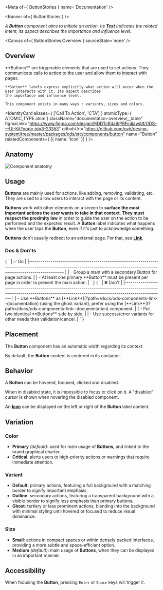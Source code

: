 
<Meta of={ ButtonStories } name='Documentation' />

<Banner of={ ButtonStories } />

_A **Button** component aims to initiate an action. Its [**Text**](?path=/docs/ods-components-text--documentation) indicates the related intent, its aspect describes the importance and influence level._

<Canvas of={ ButtonStories.Overview } sourceState='none' />

## Overview

<div className="documentation-overview">
  <div>
    **Buttons** are triggerable elements that are used to set actions. They communicate calls to action to the user and
    allow them to interact with pages.

    **Button** labels express explicitly what action will occur when the user interacts with it. Its aspect describes
    the importance and influence level.

    This component exists in many ways : variants, sizes and colors.
  </div>

  <IdentityCard aliases={ ['Call To Action', 'CTA'] }
                atomicType={ ATOMIC_TYPE.atom }
                className="documentation-overview__table"
                figmaLink="https://www.figma.com/design/9jDDTcR4a9jPRFcdjawAlf/ODS---UI-Kit?node-id=3-23353"
                githubUrl="https://github.com/ovh/design-system/tree/master/packages/ods/src/components/button"
                name="Button"
                relatedComponents={ [{ name: 'Icon' }] } />
</div>

## Anatomy

![Component anatomy](components/button/anatomy.png "Component anatomy")

## Usage

**Buttons** are mainly used for actions, like adding, removing, validating, etc.
They are used to allow users to interact with the page or its content.

**Buttons** work with other elements on a screen to **surface the most important actions the user wants to take in that context**.
**They must respect the proximity law** in order to guide the user on the action to be performed and the expected result.
A **Button** label indicates what happens when the user taps the **Button**, even if it's just to acknowledge something.

**Buttons** don't usually redirect to an external page. For that, see [**Link**](?path=/docs/ods-components-link--documentation).

### Dos & Don'ts

<Markdown className="documentation-do-table">
  { `
| ✅ Do                                                                                                                                                                           |
|------------------------------------------------------------------------------------------------------------------------------------------------------------------------------ |
| - Group a main with a secondary Button for page actions.                                                                                                                       |
| - At least one primary **Button** must be present per page in order to present the main action.                                                                                |
` }
</Markdown>

<Markdown className="documentation-dont-table">
  { `
| ❌ Don't                                                                                                                                                                                                           |
|--------------------------------------------------------------------------------------------------------------------------------------------------------------------------------                                  |
| - Use **Buttons** as [**Link**](?path=/docs/ods-components-link--documentation) (using the ghost variant), prefer using the [**Link**](?path=/docs/ods-components-link--documentation) component. |
| - Put two identical **Buttons** side by side.                                                                                                                                                                     |
| - Use success/error variants for other needs than validation/cancel.                                                                                                                                              |
` }
</Markdown>

## Placement
The **Button** component has an automatic width regarding its context.

By default, the **Button** content is centered in its container.

## Behavior

A **Button** can be hovered, focused, clicked and disabled.

When in disabled state, it is impossible to focus or click on it. A "disabled" cursor is shown when hovering the disabled component.

An [**Icon**](?path=/docs/ods-components-icon--documentation) can be displayed on the left or right of the **Button** label content.

## Variation

### Color

- **Primary** _(default)_: used for main usage of **Buttons**, and linked to the brand graphical charter.
- **Critical**: alerts users to high-priority actions or warnings that require immediate attention.

### Variant

- **Default**: primary actions, featuring a full background with a matching border to signify important emphasis.
- **Outline**: secondary actions, featuring a transparent background with a visible border to signify less emphasis than primary buttons.
- **Ghost**: tertiary or less prominent actions, blending into the background with minimal styling until hovered or focused to reduce visual dominance.

### Size

- **Small**: actions in compact spaces or within densely packed interfaces, providing a more subtle and space-efficient option.
- **Medium** _(default)_: main usage of **Buttons**, when they can be displayed in an important manner.

## Accessibility

When focusing the **Button**, pressing `Enter` or `Space` keys will trigger it.
